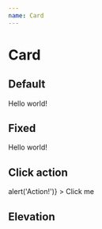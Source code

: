 ```yaml
---
name: Card
---
```



# Card
<PropsTable of={Card} />

## Default
<Playground>
  <Card p={3} elevation={2} borderRadius="6px">
    <Text textAlign="center" fontWeight="500">Hello world!</Text>
  </Card>
</Playground>

## Fixed
<Playground>
  <Card
    width={200}
    height={200}
    elevation={2}
    borderRadius="6px"
    display="flex"
    alignItems="center"
    justifyContent="center"
  >
    <Text fontWeight="500">Hello world!</Text>
  </Card>
</Playground>

## Click action
<Playground>
  <Card
    width={200}
    height={100}
    elevation={2}
    borderRadius="6px"
    display="flex"
    alignItems="center"
    justifyContent="center"
    onClick={() => alert('Action!')}
  >
    <Text fontWeight="500">Click me</Text>
  </Card>
</Playground>

## Elevation
<Playground>
  <Card height="100px" width="100%" />
  <Card height="100px" width="100%" mt={3} elevation={1} />
  <Card height="100px" width="100%" mt={3} elevation={2} />
  <Card height="100px" width="100%" mt={3} elevation={3} />
  <Card height="100px" width="100%" mt={3} elevation={4} />
</Playground>
